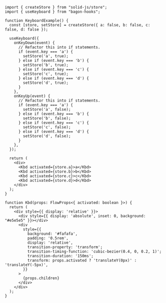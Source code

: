 ```tsx
import { createStore } from "solid-js/store";
import { useKeyboard } from "bagon-hooks";

function KeyboardExample() {
  const [store, setStore] = createStore({ a: false, b: false, c: false, d: false });

  useKeyboard({
    onKeyDown(event) {
      // Refactor this into if statements.
      if (event.key === 'a') {
        setStore('a', true);
      } else if (event.key === 'b') {
        setStore('b', true);
      } else if (event.key === 'c') {
        setStore('c', true);
      } else if (event.key === 'd') {
        setStore('d', true);
      }
    },
    onKeyUp(event) {
      // Refactor this into if statements.
      if (event.key === 'a') {
        setStore('a', false);
      } else if (event.key === 'b') {
        setStore('b', false);
      } else if (event.key === 'c') {
        setStore('c', false);
      } else if (event.key === 'd') {
        setStore('d', false);
      }
    },
  });

  return (
    <div>
      <Kbd activated={store.a}>a</Kbd>
      <Kbd activated={store.b}>b</Kbd>
      <Kbd activated={store.c}>c</Kbd>
      <Kbd activated={store.d}>d</Kbd>
    </div>
  );
}

function Kbd(props: FlowProps<{ activated: boolean }>) {
  return (
    <div style={{ display: 'relative' }}>
      <div style={{ display: 'absolute', inset: 0, background: "#e5e5e5" }}></div>
      <div
        style={{
          background: '#fafafa',
          padding: '0.5rem',
          display: 'relative',
          transition-property: 'transform';
          transition-timing-function: 'cubic-bezier(0.4, 0, 0.2, 1)';
          transition-duration: '150ms';
          transform: props.activated ? 'translateY(0px)' : 'translateY(-5px)',
        }}
      >
        {props.children}
      </div>
    </div>
  );
}
```
